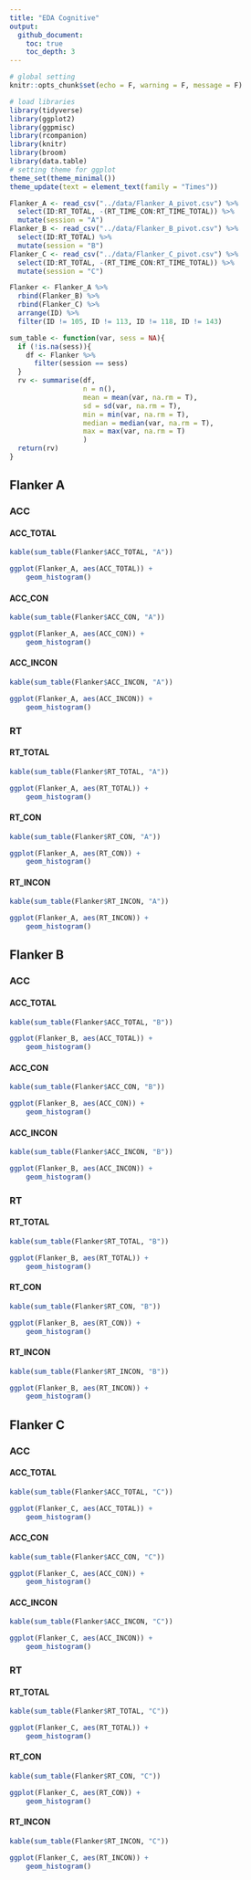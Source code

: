 ```yaml
---
title: "EDA Cognitive"
output:
  github_document: 
    toc: true
    toc_depth: 3
---
```


```r
# global setting
knitr::opts_chunk$set(echo = F, warning = F, message = F)

# load libraries
library(tidyverse)
library(ggplot2)
library(ggpmisc)
library(rcompanion)
library(knitr)
library(broom)
library(data.table)
# setting theme for ggplot
theme_set(theme_minimal())
theme_update(text = element_text(family = "Times"))
```

```r
Flanker_A <- read_csv("../data/Flanker_A_pivot.csv") %>%
  select(ID:RT_TOTAL, -(RT_TIME_CON:RT_TIME_TOTAL)) %>%
  mutate(session = "A") 
Flanker_B <- read_csv("../data/Flanker_B_pivot.csv") %>%
  select(ID:RT_TOTAL) %>%
  mutate(session = "B")
Flanker_C <- read_csv("../data/Flanker_C_pivot.csv") %>%
  select(ID:RT_TOTAL, -(RT_TIME_CON:RT_TIME_TOTAL)) %>%
  mutate(session = "C") 

Flanker <- Flanker_A %>%
  rbind(Flanker_B) %>%
  rbind(Flanker_C) %>%
  arrange(ID) %>%
  filter(ID != 105, ID != 113, ID != 118, ID != 143)
```

```r
sum_table <- function(var, sess = NA){
  if (!is.na(sess)){
    df <- Flanker %>%
      filter(session == sess)
  }
  rv <- summarise(df,
                  n = n(),
                  mean = mean(var, na.rm = T),
                  sd = sd(var, na.rm = T),
                  min = min(var, na.rm = T),
                  median = median(var, na.rm = T),
                  max = max(var, na.rm = T)
                  )
  return(rv)
}
```


## Flanker A

### ACC
#### ACC_TOTAL
```r
kable(sum_table(Flanker$ACC_TOTAL, "A"))
```

```r
ggplot(Flanker_A, aes(ACC_TOTAL)) +
    geom_histogram()
```

#### ACC_CON

```r
kable(sum_table(Flanker$ACC_CON, "A"))
```

```r
ggplot(Flanker_A, aes(ACC_CON)) +
    geom_histogram()
```

#### ACC_INCON
```r
kable(sum_table(Flanker$ACC_INCON, "A"))
```

```r
ggplot(Flanker_A, aes(ACC_INCON)) +
    geom_histogram()
```

### RT
#### RT_TOTAL
```r
kable(sum_table(Flanker$RT_TOTAL, "A"))
```

```r
ggplot(Flanker_A, aes(RT_TOTAL)) +
    geom_histogram()
```

#### RT_CON

```r
kable(sum_table(Flanker$RT_CON, "A"))
```

```r
ggplot(Flanker_A, aes(RT_CON)) +
    geom_histogram()
```

#### RT_INCON
```r
kable(sum_table(Flanker$RT_INCON, "A"))
```

```r
ggplot(Flanker_A, aes(RT_INCON)) +
    geom_histogram()
```


## Flanker B

### ACC
#### ACC_TOTAL
```r
kable(sum_table(Flanker$ACC_TOTAL, "B"))
```

```r
ggplot(Flanker_B, aes(ACC_TOTAL)) +
    geom_histogram()
```

#### ACC_CON

```r
kable(sum_table(Flanker$ACC_CON, "B"))
```

```r
ggplot(Flanker_B, aes(ACC_CON)) +
    geom_histogram()
```

#### ACC_INCON
```r
kable(sum_table(Flanker$ACC_INCON, "B"))
```

```r
ggplot(Flanker_B, aes(ACC_INCON)) +
    geom_histogram()
```

### RT
#### RT_TOTAL
```r
kable(sum_table(Flanker$RT_TOTAL, "B"))
```

```r
ggplot(Flanker_B, aes(RT_TOTAL)) +
    geom_histogram()
```

#### RT_CON

```r
kable(sum_table(Flanker$RT_CON, "B"))
```

```r
ggplot(Flanker_B, aes(RT_CON)) +
    geom_histogram()
```

#### RT_INCON
```r
kable(sum_table(Flanker$RT_INCON, "B"))
```

```r
ggplot(Flanker_B, aes(RT_INCON)) +
    geom_histogram()
```


## Flanker C

### ACC
#### ACC_TOTAL
```r
kable(sum_table(Flanker$ACC_TOTAL, "C"))
```

```r
ggplot(Flanker_C, aes(ACC_TOTAL)) +
    geom_histogram()
```

#### ACC_CON

```r
kable(sum_table(Flanker$ACC_CON, "C"))
```

```r
ggplot(Flanker_C, aes(ACC_CON)) +
    geom_histogram()
```

#### ACC_INCON
```r
kable(sum_table(Flanker$ACC_INCON, "C"))
```

```r
ggplot(Flanker_C, aes(ACC_INCON)) +
    geom_histogram()
```

### RT
#### RT_TOTAL
```r
kable(sum_table(Flanker$RT_TOTAL, "C"))
```

```r
ggplot(Flanker_C, aes(RT_TOTAL)) +
    geom_histogram()
```

#### RT_CON

```r
kable(sum_table(Flanker$RT_CON, "C"))
```

```r
ggplot(Flanker_C, aes(RT_CON)) +
    geom_histogram()
```

#### RT_INCON
```r
kable(sum_table(Flanker$RT_INCON, "C"))
```

```r
ggplot(Flanker_C, aes(RT_INCON)) +
    geom_histogram()
```
